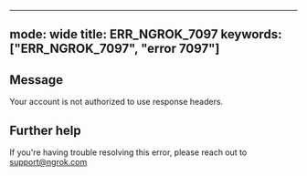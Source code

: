 
---
mode: wide
title: ERR_NGROK_7097
keywords: ["ERR_NGROK_7097", "error 7097"]
---

## Message
Your account is not authorized to use response headers.




## Further help
If you're having trouble resolving this error, please reach out to [support@ngrok.com](mailto:support@ngrok.com?subject=Help%20with%20ERR_NGROK_7097)

